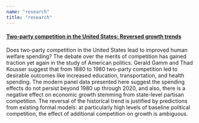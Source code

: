 ```yaml
---
name: "research"
title: "research"
---
```



<style>
  .title{
    display: none;
  }
</style>

<link rel="stylesheet" href="styles.css" type="text/css">


#### [Two-party competition in the United States: Reversed growth trends](https://journals.sagepub.com/doi/full/10.1177/13540688221109780)


Does two-party competition in the United States lead to improved human welfare spending? The debate over the merits of competition has gained traction yet again in the study of American politics. Gerald Gamm and Thad Kousser suggest that from 1880 to 1980 two-party competition led to desirable outcomes like increased education, transportation, and health spending. The modern panel data presented here suggest the spending effects do not persist beyond 1980 up through 2020, and also, there is a negative effect on economic growth stemming from state-level partisan competition. The reversal of the historical trend is justified by predictions from existing formal models: at particularly high levels of baseline political competition, the effect of additional competition on growth is ambiguous.